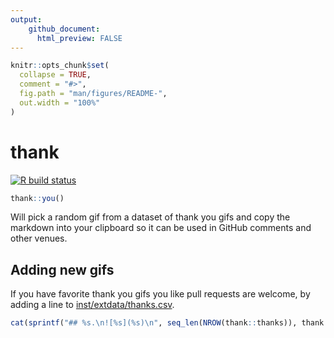 ```yaml
---
output:
    github_document:
      html_preview: FALSE
---
```


<!-- README.md is generated from README.Rmd. Please edit that file -->

```r
knitr::opts_chunk$set(
  collapse = TRUE,
  comment = "#>",
  fig.path = "man/figures/README-",
  out.width = "100%"
)
```

# thank

<!-- badges: start -->
[![R build status](https://github.com/jimhester/thank/workflows/R-CMD-check/badge.svg)](https://github.com/jimhester/thank/actions)
<!-- badges: end -->

``` r
thank::you()
```

Will pick a random gif from a dataset of thank you gifs and copy the markdown into your clipboard so it can be used in GitHub comments and other venues.

## Adding new gifs

If you have favorite thank you gifs you like pull requests are welcome, by adding a line to [inst/extdata/thanks.csv](inst/extdata/thanks.csv).

```r
cat(sprintf("## %s.\n![%s](%s)\n", seq_len(NROW(thank::thanks)), thank::thanks$text, thank::thanks$url), sep = "\n")
```
